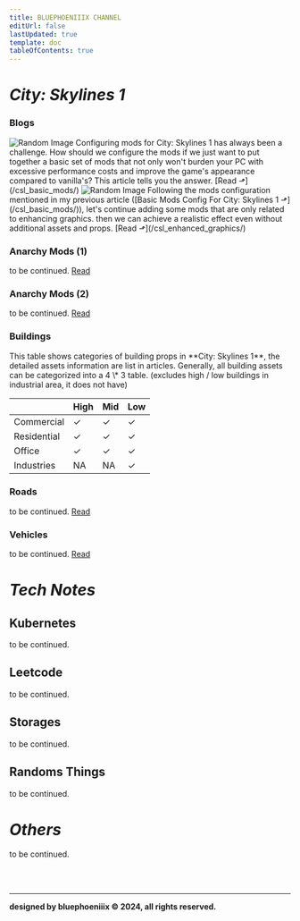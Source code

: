 ```yaml
---
title: BLUEPHOENIIIX CHANNEL
editUrl: false
lastUpdated: true
template: doc
tableOfContents: true
---
```



# _City: Skylines 1_


### Blogs

<CardGrid>
	<Card title="Basic Mods Config">
		<img src="/csl_basic_mods_1.png" alt="Random Image" />
		Configuring mods for City: Skylines 1 has always been a challenge. How should
		we configure the mods if we just want to put together a basic set of mods that
		not only won't burden your PC with excessive performance costs and improve the
		game's appearance compared to vanilla's? This article tells you the answer. [Read
		⬏](/csl_basic_mods/)
	</Card>
	<Card title="Graphics Enhancement">
		<img src="/csl_graphics_enhace_1.png" alt="Random Image" />
		Following the mods configuration mentioned in my previous article ([Basic Mods
		Config For City: Skylines 1 ⬏](/csl_basic_mods/)), let's continue adding some
		mods that are only related to enhancing graphics. then we can achieve a realistic
		effect even without additional assets and props. [Read ⬏](/csl_enhanced_graphics/)
	</Card>
</CardGrid>

### Anarchy Mods (1)

to be continued. [Read](/csl_anarchy_1/)

### Anarchy Mods (2)

to be continued. [Read](/csl_anarchy_2/)

### Buildings

<CardGrid>
	<Card title="Coverage">
This table shows categories of building props in **City: Skylines 1**, the detailed assets information are list in articles. Generally, all building assets can be categorized into a 4 \* 3 table. (excludes high / low buildings in industrial area, it does not have)

|             | High | Mid | Low |
| ----------- | ---- | --- | --- |
| Commercial  | ✓    | ✓   | ✓   |
| Residential | ✓    | ✓   | ✓   |
| Office      | ✓    | ✓   | ✓   |
| Industries  | NA   | NA  | ✓   |
  </Card>

</CardGrid>

### Roads

to be continued. [Read](/csl_roads/)

### Vehicles

to be continued. [Read](/csl_vehicles/)

# _Tech Notes_

## Kubernetes

to be continued.

## Leetcode

to be continued.

## Storages

to be continued.

## Randoms Things

to be continued.

# _Others_

to be continued.

<br></br>
<hr></hr>

**designed by bluephoeniiix © 2024, all rights reserved.**
